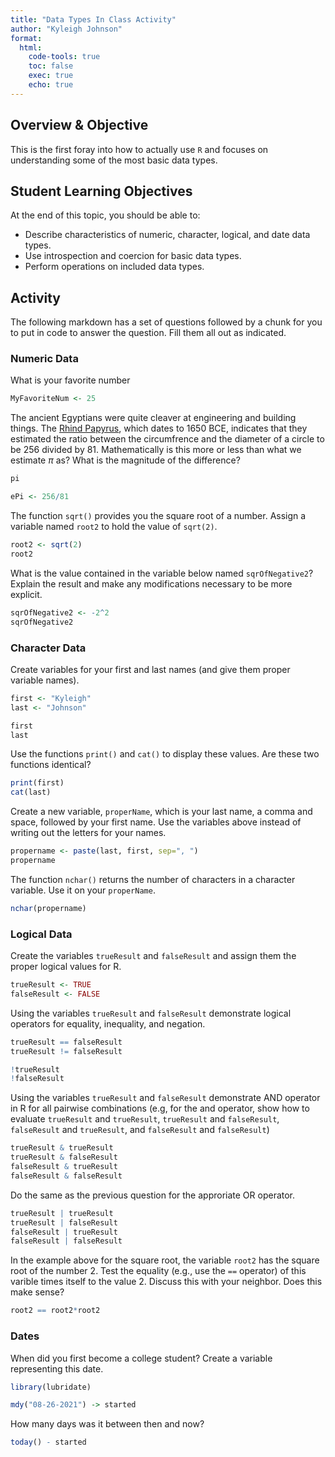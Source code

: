 ```yaml
---
title: "Data Types In Class Activity"
author: "Kyleigh Johnson"
format: 
  html:
    code-tools: true
    toc: false
    exec: true
    echo: true
---
```


## Overview & Objective

This is the first foray into how to actually use `R` and focuses on understanding some of the most basic data types.

## Student Learning Objectives

At the end of this topic, you should be able to:  

 - Describe characteristics of numeric, character, logical, and date data types.  
 - Use introspection and coercion for basic data types. 
 - Perform operations on included data types.  


## Activity

The following markdown has a set of questions followed by a chunk for you to put in code to answer the question.  Fill them all out as indicated.


### Numeric Data

What is your favorite number

```r
MyFavoriteNum <- 25
```


The ancient Egyptians were quite cleaver at engineering and building things.  The [Rhind Papyrus](https://en.wikipedia.org/wiki/Rhind_Mathematical_Papyrus), which dates to 1650 BCE, indicates that they estimated the ratio between the circumfrence and the diameter of a circle to be 256 divided by 81.  Mathematically is this more or less than what we estimate $\pi$ as?  What is the magnitude of the difference?

```r
pi

ePi <- 256/81

```



The function `sqrt()` provides you the square root of a number. Assign a variable named `root2` to hold the value of `sqrt(2)`.

```r
root2 <- sqrt(2)
root2
```


What is the value contained in the variable below named `sqrOfNegative2`?  Explain the result and make any modifications necessary to be more explicit.

```r
sqrOfNegative2 <- -2^2
sqrOfNegative2
```



### Character Data

Create variables for your first and last names (and give them proper variable names).

```r
first <- "Kyleigh"
last <- "Johnson"

first
last
```


Use the functions `print()` and `cat()` to display these values.  Are these two functions identical?

```r
print(first)
cat(last)
```


Create a new variable, `properName`, which is your last name, a comma and space, followed by your first name.  Use the variables above instead of writing out the letters for your names.

```r
propername <- paste(last, first, sep=", ")
propername
```


The function `nchar()` returns the number of characters in a character variable.  Use it on your `properName`.

```r
nchar(propername)
```


### Logical Data 

Create the variables `trueResult` and `falseResult` and assign them the proper logical values for R.

```r
trueResult <- TRUE
falseResult <- FALSE
```


Using the variables `trueResult` and `falseResult` demonstrate logical operators for equality, inequality, and negation.

```r
trueResult == falseResult
trueResult != falseResult

!trueResult
!falseResult
```


Using the variables `trueResult` and `falseResult` demonstrate AND operator in R for all pairwise combinations (e.g, for the and operator, show how to evaluate `trueResult` and `trueResult`, `trueResult` and `falseResult`, `falseResult` and `trueResult`, and `falseResult` and `falseResult`)

```r
trueResult & trueResult
trueResult & falseResult
falseResult & trueResult
falseResult & falseResult
```

Do the same as the previous question for the approriate OR operator.

```r
trueResult | trueResult
trueResult | falseResult
falseResult | trueResult
falseResult | falseResult
```




In the example above for the square root, the variable `root2` has the square root of the number $2$.  Test the equality (e.g., use the `==` operator) of this varible times itself to the value $2$. Discuss this with your neighbor.  Does this make sense?

```r
root2 == root2*root2
```



### Dates


When did you first become a college student?  Create a variable representing this date.

```r
library(lubridate)

mdy("08-26-2021") -> started
```


How many days was it between then and now?

```r
today() - started
```


